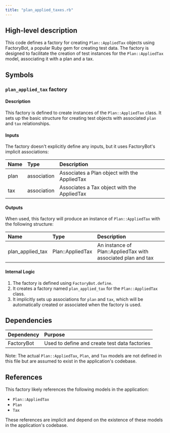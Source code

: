 ```yaml
---
title: "plan_applied_taxes.rb"
---
```


## High-level description
This code defines a factory for creating `Plan::AppliedTax` objects using FactoryBot, a popular Ruby gem for creating test data. The factory is designed to facilitate the creation of test instances for the `Plan::AppliedTax` model, associating it with a plan and a tax.

## Symbols

### `plan_applied_tax` factory
#### Description
This factory is defined to create instances of the `Plan::AppliedTax` class. It sets up the basic structure for creating test objects with associated `plan` and `tax` relationships.

#### Inputs
The factory doesn't explicitly define any inputs, but it uses FactoryBot's implicit associations:

| Name | Type | Description |
|:-----|:-----|:------------|
| plan | association | Associates a Plan object with the AppliedTax |
| tax | association | Associates a Tax object with the AppliedTax |

#### Outputs
When used, this factory will produce an instance of `Plan::AppliedTax` with the following structure:

| Name | Type | Description |
|:-----|:-----|:------------|
| plan_applied_tax | Plan::AppliedTax | An instance of Plan::AppliedTax with associated plan and tax |

#### Internal Logic
1. The factory is defined using `FactoryBot.define`.
2. It creates a factory named `plan_applied_tax` for the `Plan::AppliedTax` class.
3. It implicitly sets up associations for `plan` and `tax`, which will be automatically created or associated when the factory is used.

## Dependencies
| Dependency | Purpose |
|:-----------|:--------|
| FactoryBot | Used to define and create test data factories |

Note: The actual `Plan::AppliedTax`, `Plan`, and `Tax` models are not defined in this file but are assumed to exist in the application's codebase.

## References
This factory likely references the following models in the application:
- `Plan::AppliedTax`
- `Plan`
- `Tax`

These references are implicit and depend on the existence of these models in the application's codebase.
